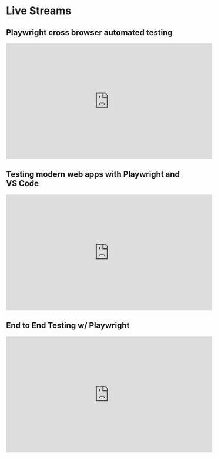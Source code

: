 # Live Streams

## Playwright cross browser automated testing

<div className="embed-youtube">
<iframe width="560" height="315" src="https://www.youtube-nocookie.com/embed/jorsD4lInwA" title="YouTube video player" frameborder="0" allow="accelerometer; autoplay; clipboard-write; encrypted-media; gyroscope; picture-in-picture" allowfullscreen></iframe>
</div>

## Testing modern web apps with Playwright and VS Code

<div className="embed-youtube">
<iframe width="560" height="315" src="https://www.youtube-nocookie.com/embed/dLj0U6BgWuw" title="YouTube video player" frameborder="0" allow="accelerometer; autoplay; clipboard-write; encrypted-media; gyroscope; picture-in-picture" allowfullscreen></iframe>
</div>


## End to End Testing w/ Playwright

<div className="embed-youtube">
<iframe width="560" height="315" src="https://www.youtube-nocookie.com/embed/VMl8aV-ddMA" title="YouTube video player" frameborder="0" allow="accelerometer; autoplay; clipboard-write; encrypted-media; gyroscope; picture-in-picture" allowfullscreen></iframe>
</div>
